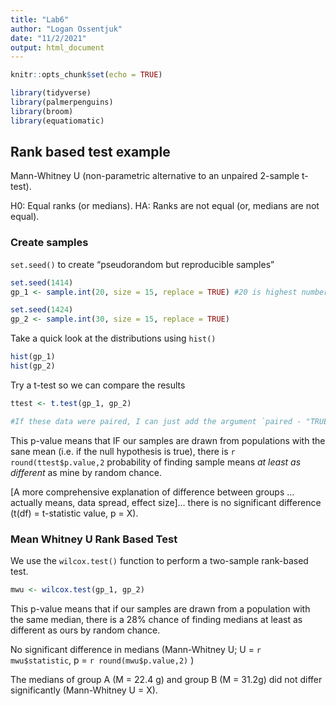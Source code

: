 ```yaml
---
title: "Lab6"
author: "Logan Ossentjuk"
date: "11/2/2021"
output: html_document
---
```


```r
knitr::opts_chunk$set(echo = TRUE)

library(tidyverse)
library(palmerpenguins)
library(broom)
library(equatiomatic)
```

## Rank based test example 

Mann-Whitney U (non-parametric alternative to an unpaired 2-sample t-test).

H0: Equal ranks (or medians).
HA: Ranks are not equal (or, medians are not equal).

### Create samples 
`set.seed()` to create "pseudorandom but reproducible samples"

```r
set.seed(1414)
gp_1 <- sample.int(20, size = 15, replace = TRUE) #20 is highest number, size of sample is 15, replaceable is true

set.seed(1424)
gp_2 <- sample.int(30, size = 15, replace = TRUE)
```

Take a quick look at the distributions using `hist()`

```r
hist(gp_1)
hist(gp_2)
```

Try a t-test so we can compare the results 

```r
ttest <- t.test(gp_1, gp_2)

#If these data were paired, I can just add the argument `paired - "TRUE" ` within the t.test() argument

```

This p-value means that IF our samples are drawn from populations with the sane mean (i.e. if the null hypothesis is true), there is `r round(ttest$p.value,2` probability of finding sample means *at least as different* as mine by random chance. 

[A more comprehensive explanation of difference between groups ... actually means, data spread, effect size]... there is no significant difference (t(df) = t-statistic value, p = X). 

### Mean Whitney U Rank Based Test

We use the `wilcox.test()` function to perform a two-sample rank-based test. 

```r
mwu <- wilcox.test(gp_1, gp_2)
```

This p-value means that if our samples are drawn from a population with the same median, there is a 28% chance of finding medians at least as different as ours by random chance. 

No significant difference in medians (Mann-Whitney U; U = `r mwu$statistic`, p = `r round(mwu$p.value,2)` )

The medians of group A (M = 22.4 g) and group B (M = 31.2g) did not differ significantly (Mann-Whitney U = X). 


